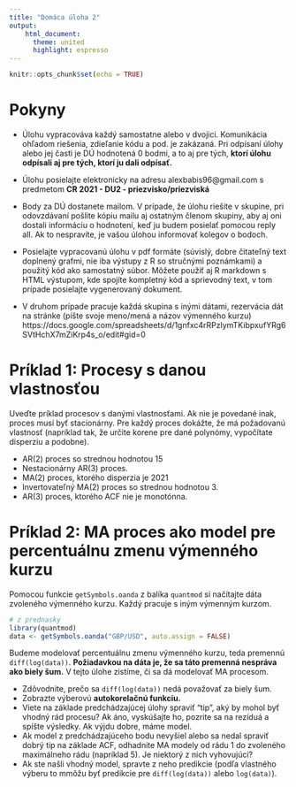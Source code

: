 ```yaml
---
title: "Domáca úloha 2"
output: 
    html_document:
      theme: united
      highlight: espresso
---
```


```r
knitr::opts_chunk$set(echo = TRUE)
```

# Pokyny

* Úlohu vypracováva každý samostatne alebo v dvojici. Komunikácia ohľadom riešenia, zdieľanie kódu a pod. je zakázaná. Pri odpísaní úlohy alebo jej časti je DÚ hodnotená 0 bodmi, a to aj pre tých, **ktorí úlohu odpísali aj pre tých, ktorí ju dali odpísať.**

* Úlohu posielajte elektronicky na adresu alexbabis96@gmail.com s predmetom **CR 2021 - DU2 - priezvisko/priezviská** 

* Body za DÚ dostanete mailom. V prípade, že úlohu riešite v skupine, pri odovzdávaní pošlite kópiu mailu aj ostatným členom skupiny, aby aj oni dostali informáciu o hodnotení, keď ju budem posielať pomocou reply all. Ak to nespravíte, je vašou úlohou informovať kolegov o bodoch.

* Posielajte vypracovanú úlohu v pdf formáte (súvislý, dobre čitateľný text doplnený grafmi, nie iba výstupy z R so stručnými poznámkami) a použitý kód ako samostatný súbor. Môžete použiť aj R markdown s HTML výstupom, kde spojíte kompletný kód a sprievodný text, v tom prípade posielajte vygenerovaný dokument.

* V druhom prípade pracuje každá skupina s inými dátami, rezervácia dát na stránke (píšte svoje meno/mená a názov výmenného kurzu) https://docs.google.com/spreadsheets/d/1gnfxc4rRPzlymTKibpxufYRg6SVtHchX7mZiKrp4s_o/edit#gid=0


# Príklad 1: Procesy s danou vlastnosťou
Uveďte príklad procesov s danými vlastnosťami. Ak nie je povedané inak, proces musí byť stacionárny. Pre každý proces dokážte, že má požadovanú vlastnosť (napríklad tak, že určite korene pre dané polynómy, vypočítate disperziu a podobne).

* AR(2) proces so strednou hodnotou 15
* Nestacionárny AR(3) proces.
* MA(2) proces, ktorého disperzia je 2021
* Invertovateľný MA(2) proces so strednou hodnotou 3.
* AR(3) proces, ktorého ACF nie je monotónna.

# Príklad 2: MA proces ako model pre percentuálnu zmenu výmenného kurzu

Pomocou funkcie `getSymbols.oanda` z balíka `quantmod` si načítajte dáta zvoleného výmenného kurzu. Každý pracuje s iným výmenným kurzom.

```r
# z prednasky
library(quantmod)
data <- getSymbols.oanda("GBP/USD", auto.assign = FALSE)
```

Budeme modelovať percentuálnu zmenu výmenného kurzu, teda premennú `diff(log(data))`. **Požiadavkou na dáta je, že sa táto premenná nespráva ako biely šum.** V tejto úlohe zistíme, či sa dá modelovať MA procesom.

* Zdôvodnite, prečo sa `diff(log(data))` nedá považovať za biely šum.
* Zobrazte výberovú **autokorelačnú funkciu.**
* Viete na základe predchádzajúcej úlohy spraviť "tip", aký by mohol byť vhodný rád procesu? Ak áno, vyskúšajte ho, pozrite sa na rezíduá a spíšte výsledky. Ak výjdu dobre, máme model.
* Ak model z predchádzajúceho bodu nevyšiel alebo sa nedal spraviť dobrý tip na základe ACF, odhadnite MA modely od rádu 1 do zvoleného maximálneho rádu (napríklad 5). Je niektorý z nich vyhovujúci?
* Ak ste našli vhodný model, spravte z neho predikcie (podľa vlastného výberu to mmôžu byť predikcie pre `diff(log(data))` alebo `log(data)`).